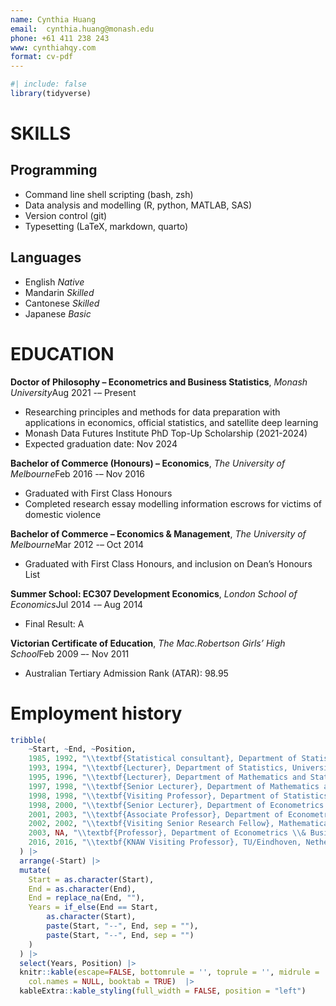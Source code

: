 ```yaml
---
name: Cynthia Huang
email:  cynthia.huang@monash.edu
phone: +61 411 238 243
www: cynthiahqy.com
format: cv-pdf
---
```


```r
#| include: false
library(tidyverse)
```

# SKILLS

## Programming

* Command line shell scripting (bash, zsh)
* Data analysis and modelling (R, python, MATLAB, SAS)
* Version control (git)
* Typesetting (LaTeX, markdown, quarto)

## Languages

* English *Native*
* Mandarin *Skilled*
* Cantonese *Skilled*
* Japanese *Basic*

# EDUCATION

**Doctor of Philosophy – Econometrics and Business Statistics**, *Monash University*\hfill  Aug 2021 -– Present

* Researching principles and methods for data preparation with applications in economics, official
statistics, and satellite deep learning
* Monash Data Futures Institute PhD Top-Up Scholarship (2021-2024)
* Expected graduation date: Nov 2024

**Bachelor of Commerce (Honours) – Economics**, *The University of Melbourne*\hfill Feb 2016 -– Nov 2016

* Graduated with First Class Honours
* Completed research essay modelling information escrows for victims of domestic violence

**Bachelor of Commerce – Economics & Management**, *The University of Melbourne*\hfill Mar 2012 -– Oct 2014

* Graduated with First Class Honours, and inclusion on Dean’s Honours List

**Summer School: EC307 Development Economics**, *London School of Economics*\hfill Jul 2014 -– Aug 2014

* Final Result: A

**Victorian Certificate of Education**, *The Mac.Robertson Girls' High School*\hfill Feb 2009 –- Nov 2011

* Australian Tertiary Admission Rank (ATAR): 98.95

# Employment history

```r
tribble(
    ~Start, ~End, ~Position,
    1985, 1992, "\\textbf{Statistical consultant}, Department of Statistics, University of Melbourne",
    1993, 1994, "\\textbf{Lecturer}, Department of Statistics, University of Melbourne",
    1995, 1996, "\\textbf{Lecturer}, Department of Mathematics and Statistics, Monash University",
    1997, 1998, "\\textbf{Senior Lecturer}, Department of Mathematics and Statistics, Monash University",
    1998, 1998, "\\textbf{Visiting Professor}, Department of Statistics, Colorado State University",
    1998, 2000, "\\textbf{Senior Lecturer}, Department of Econometrics \\& Business Statistics, Monash University",
    2001, 2003, "\\textbf{Associate Professor}, Department of Econometrics \\& Business Statistics, Monash University",
    2002, 2002, "\\textbf{Visiting Senior Research Fellow}, Mathematical Sciences Institute, Australian National University",
    2003, NA, "\\textbf{Professor}, Department of Econometrics \\& Business Statistics, Monash University",
    2016, 2016, "\\textbf{KNAW Visiting Professor}, TU/Eindhoven, Netherlands",
  ) |>
  arrange(-Start) |>
  mutate(
    Start = as.character(Start),
    End = as.character(End),
    End = replace_na(End, ""),
    Years = if_else(End == Start,
        as.character(Start),
        paste(Start, "--", End, sep = ""),
        paste(Start, "--", End, sep = "")
    )
  ) |>
  select(Years, Position) |>
  knitr::kable(escape=FALSE, bottomrule = '', toprule = '', midrule = '',
    col.names = NULL, booktab = TRUE)  |>
  kableExtra::kable_styling(full_width = FALSE, position = "left")
```
